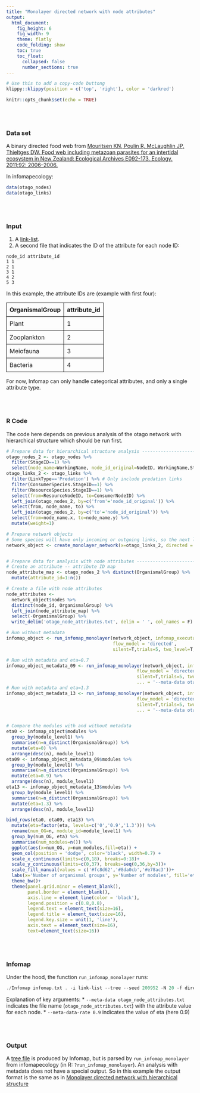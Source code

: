 ```yaml
---
title: "Monolayer directed network with node attributes"
output:
  html_document: 
    fig_height: 6
    fig_width: 9
    theme: flatly
    code_folding: show
    toc: true
    toc_float:
      collapsed: false
      number_sections: true
---
```


```r
# Use this to add a copy-code buttong
klippy::klippy(position = c('top', 'right'), color = 'darkred')
```

```r
knitr::opts_chunk$set(echo = TRUE)
```

<br>
<br>

### Data set
A binary directed food web from [Mouritsen KN, Poulin R, McLaughlin JP, Thieltges DW. Food web including metazoan parasites for an intertidal ecosystem in New Zealand: Ecological Archives E092-173. Ecology. 2011;92: 2006–2006.](https://esajournals-onlinelibrary-wiley-com.ezproxy.bgu.ac.il/doi/abs/10.1890/11-0371.1)

In infomapecology:
```r
data(otago_nodes)
data(otago_links)
```

<br>
<br>

### Input
1. A [link-list](https://www.mapequation.org/infomap/#InputLinkList).
2. A second file that indicates the ID of the attribute for each node ID:

```
node_id attribute_id
1 1
2 1
3 1
4 2
5 3
```

In this example, the attribute IDs are (example with first four):

<table style="border-collapse: collapse; width: 100%;">
  <tr>
    <th style="border: 1px solid #000; padding: 8px; text-align: left;">OrganismalGroup</th>
    <th style="border: 1px solid #000; padding: 8px; text-align: left;">attribute_id</th>
  </tr>
  <tr>
    <td style="border: 1px solid #000; padding: 8px; text-align: left;">Plant</td>
    <td style="border: 1px solid #000; padding: 8px; text-align: left;">1</td>
  </tr>
  <tr>
    <td style="border: 1px solid #000; padding: 8px; text-align: left;">Zooplankton</td>
    <td style="border: 1px solid #000; padding: 8px; text-align: left;">2</td>
  </tr>
  <tr>
    <td style="border: 1px solid #000; padding: 8px; text-align: left;">Meiofauna</td>
    <td style="border: 1px solid #000; padding: 8px; text-align: left;">3</td>
  </tr>
  <tr>
    <td style="border: 1px solid #000; padding: 8px; text-align: left;">Bacteria</td>
    <td style="border: 1px solid #000; padding: 8px; text-align: left;">4</td>
  </tr>
</table>


For now, Infomap can only handle categorical attributes, and only a single attribute type.

<br>
<br>

### R Code
The code here depends on previous analysis of the otago network with hierarchical structure which should be run first.
```r
# Prepare data for hierarchical structure analysis -------------------------------
otago_nodes_2 <- otago_nodes %>%
  filter(StageID==1) %>%
  select(node_name=WorkingName, node_id_original=NodeID, WorkingName,StageID, everything())
otago_links_2 <- otago_links %>%
  filter(LinkType=='Predation') %>% # Only include predation links
  filter(ConsumerSpecies.StageID==1) %>%
  filter(ResourceSpecies.StageID==1) %>%
  select(from=ResourceNodeID, to=ConsumerNodeID) %>%
  left_join(otago_nodes_2, by=c('from'='node_id_original')) %>%
  select(from, node_name, to) %>%
  left_join(otago_nodes_2, by=c('to'='node_id_original')) %>%
  select(from=node_name.x, to=node_name.y) %>%
  mutate(weight=1)

# Prepare network objects
# Some species will have only incoming or outgoing links, so the next line will result in a warning
network_object <- create_monolayer_network(x=otago_links_2, directed = T, bipartite = F, node_metadata = otago_nodes_2)


# Prepare data for analysis with node attributes ---------------------------------
# Create an attribute -- attribute ID map
node_attribute_map <- otago_nodes_2 %>% distinct(OrganismalGroup) %>%
  mutate(attribute_id=1:n())

# Create a file with node attributes
node_attributes <-
  network_object$nodes %>%
  distinct(node_id, OrganismalGroup) %>%
  left_join(node_attribute_map) %>%
  select(-OrganismalGroup) %>%
  write_delim('otago_node_attributes.txt', delim = ' ', col_names = F)

# Run without metadata
infomap_object <- run_infomap_monolayer(network_object, infomap_executable='Infomap',
                                        flow_model = 'directed',
                                        silent=T,trials=5, two_level=T, seed=200952)

# Run with metadata and eta=0.7
infomap_object_metadata_09 <- run_infomap_monolayer(network_object, infomap_executable='Infomap',
                                                 flow_model = 'directed',
                                                 silent=T,trials=5, two_level=T, seed=200952,
                                                 ... = '--meta-data otago_node_attributes.txt --meta-data-rate 0.9')
# Run with metadata and eta=1.3
infomap_object_metadata_13 <- run_infomap_monolayer(network_object, infomap_executable='Infomap',
                                                 flow_model = 'directed',
                                                 silent=T,trials=5, two_level=T, seed=200952,
                                                 ... = '--meta-data otago_node_attributes.txt --meta-data-rate 1.3')


# Compare the modules with and without metadata
eta0 <- infomap_object$modules %>%
  group_by(module_level1) %>%
  summarise(n=n_distinct(OrganismalGroup)) %>%
  mutate(eta=0) %>%
  arrange(desc(n), module_level1)
eta09 <- infomap_object_metadata_09$modules %>%
  group_by(module_level1) %>%
  summarise(n=n_distinct(OrganismalGroup)) %>%
  mutate(eta=0.9) %>%
  arrange(desc(n), module_level1)
eta13 <- infomap_object_metadata_13$modules %>%
  group_by(module_level1) %>%
  summarise(n=n_distinct(OrganismalGroup)) %>%
  mutate(eta=1.3) %>%
  arrange(desc(n), module_level1)

bind_rows(eta0, eta09, eta13) %>% 
  mutate(eta=factor(eta, levels=c('0','0.9','1.3'))) %>% 
  rename(num_OG=n, module_id=module_level1) %>% 
  group_by(num_OG, eta) %>%
  summarise(num_modules=n()) %>%
  ggplot(aes(x=num_OG, y=num_modules,fill=eta)) +
  geom_col(position = 'dodge', color='black', width=0.7) +
  scale_x_continuous(limits=c(0,18), breaks=0:18)+
  scale_y_continuous(limits=c(0,37), breaks=seq(0,36,by=3))+
  scale_fill_manual(values = c('#fc8d62','#8da0cb','#e78ac3'))+
  labs(x='Number of organismal groups', y='Number of modules', fill='eta')+
  theme_bw()+
  theme(panel.grid.minor = element_blank(),
        panel.border = element_blank(),
        axis.line = element_line(color = 'black'),
        legend.position = c(0.8,0.8),
        legend.text = element_text(size=16),
        legend.title = element_text(size=16),
        legend.key.size = unit(1, 'line'),
        axis.text = element_text(size=16),
        text=element_text(size=16))
```

<br>
<br>

### Infomap
Under the hood, the function `run_infomap_monolayer` runs:
```C++
./Infomap infomap.txt . -i link-list --tree --seed 200952 -N 20 -f directed --silent --two-level --meta-data otago_node_attributes.txt --meta-data-rate 0.7
```

Explanation of key arguments:
* `--meta-data otago_node_attributes.txt` indicates the file name (`otago_node_attributes.txt`) with the attribute value for each node.
* `--meta-data-rate 0.9` indicates the value of eta (here 0.9)

<br>
<br>

### Output
A [tree file](https://www.mapequation.org/infomap/#OutputTree) is produced by Infomap, but is parsed by `run_infomap_monolayer` from infomapecology (in R: `?run_infomap_monolayer`). An analysis with metadata does not have a special output. So in this example the output format is the same as in [Monolayer directed network with hierarchical structure](docs/monolayer_heirarchical.md)
